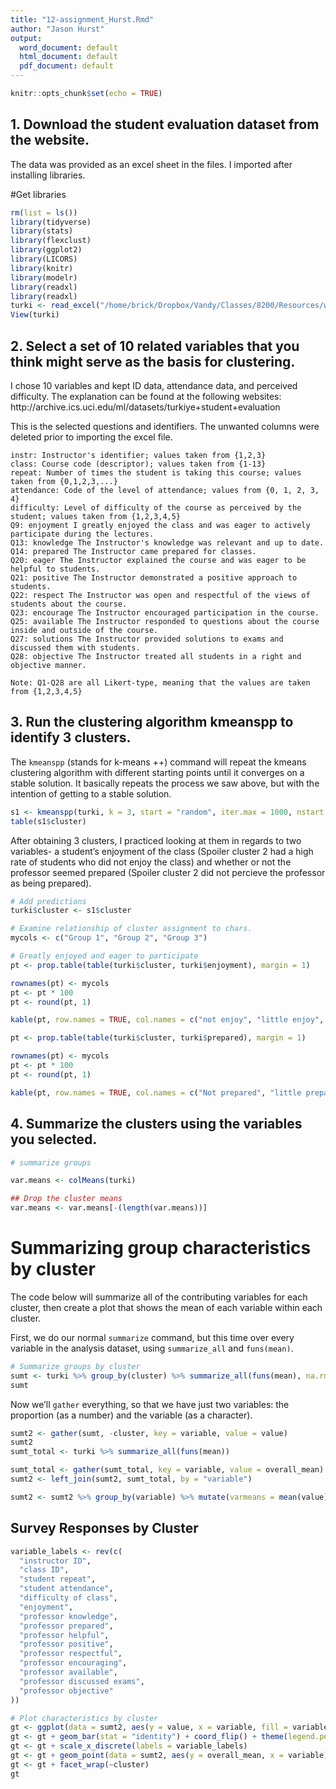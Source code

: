 ```yaml
---
title: "12-assignment_Hurst.Rmd"
author: "Jason Hurst"
output:
  word_document: default
  html_document: default
  pdf_document: default
---
```


```r
knitr::opts_chunk$set(echo = TRUE)
```
## 1. Download the student evaluation dataset from the website.
The data was provided as an excel sheet in the files. I imported after installing libraries.

#Get libraries
```r
rm(list = ls())
library(tidyverse)
library(stats)
library(flexclust)
library(ggplot2)
library(LICORS)
library(knitr)
library(modelr)
library(readxl)
library(readxl)
turki <- read_excel("/home/brick/Dropbox/Vandy/Classes/8200/Resources/week12_resources_new_2_2_2/turkiyestudentevaluation_selected.xlsx")
View(turki)
```


## 2. Select a set of 10 related variables that you think might serve as the basis for clustering.

I chose 10 variables and kept ID data, attendance data, and perceived difficulty. The explanation can be found at the following websites: http://archive.ics.uci.edu/ml/datasets/turkiye+student+evaluation

This is the selected questions and identifiers. The unwanted columns were deleted prior to importing the excel file.

    instr: Instructor's identifier; values taken from {1,2,3} 
    class: Course code (descriptor); values taken from {1-13} 
    repeat: Number of times the student is taking this course; values taken from {0,1,2,3,...} 
    attendance: Code of the level of attendance; values from {0, 1, 2, 3, 4} 
    difficulty: Level of difficulty of the course as perceived by the student; values taken from {1,2,3,4,5} 
    Q9: enjoyment I greatly enjoyed the class and was eager to actively participate during the lectures. 
    Q13: knowledge The Instructor's knowledge was relevant and up to date. 
    Q14: prepared The Instructor came prepared for classes. 
    Q20: eager The Instructor explained the course and was eager to be helpful to students. 
    Q21: positive The Instructor demonstrated a positive approach to students. 
    Q22: respect The Instructor was open and respectful of the views of students about the course. 
    Q23: encourage The Instructor encouraged participation in the course. 
    Q25: available The Instructor responded to questions about the course inside and outside of the course. 
    Q27: solutions The Instructor provided solutions to exams and discussed them with students. 
    Q28: objective The Instructor treated all students in a right and objective manner. 

    Note: Q1-Q28 are all Likert-type, meaning that the values are taken from {1,2,3,4,5}

## 3. Run the clustering algorithm kmeanspp to identify 3 clusters.
The `kmeanspp` (stands for k-means ++) command will repeat the kmeans clustering algorithm with different starting points until it converges on a stable solution. It basically repeats the process we saw above, but with the intention of getting to a stable solution. 

```r
s1 <- kmeanspp(turki, k = 3, start = "random", iter.max = 1000, nstart = 50)
table(s1$cluster)
```

After obtaining 3 clusters, I practiced looking at them in regards to two variables- a student's enjoyment of the class (Spoiler cluster 2 had a high rate of students who did not enjoy the class) and whether or not the professor seemed prepared (Spoiler cluster 2 did not percieve the professor as being prepared).
```r
# Add predictions
turki$cluster <- s1$cluster

# Examine relationship of cluster assignment to chars.
mycols <- c("Group 1", "Group 2", "Group 3")

# Greatly enjoyed and eager to participate
pt <- prop.table(table(turki$cluster, turki$enjoyment), margin = 1)
```


```r
rownames(pt) <- mycols
pt <- pt * 100
pt <- round(pt, 1)
```
```r
kable(pt, row.names = TRUE, col.names = c("not enjoy", "little enjoy", "enjoy","much enjoy", "greatly enjoy"))
```

```r
pt <- prop.table(table(turki$cluster, turki$prepared), margin = 1)

rownames(pt) <- mycols
pt <- pt * 100
pt <- round(pt, 1)
```
```r
kable(pt, row.names = TRUE, col.names = c("Not prepared", "little prepared", "prepared", "much prepared", "greatly prepared"))
```
## 4. Summarize the clusters using the variables you selected.
```r
# summarize groups

var.means <- colMeans(turki)

## Drop the cluster means
var.means <- var.means[-(length(var.means))]
```

# Summarizing group characteristics by cluster

The code below will summarize all of the contributing variables for each cluster, then create a plot that shows the mean of each variable within each cluster. 

First, we do our normal `summarize` command, but this time over every variable in the analysis dataset, using `summarize_all` and `funs(mean)`.

```r
# Summarize groups by cluster
sumt <- turki %>% group_by(cluster) %>% summarize_all(funs(mean), na.rm = TRUE)
sumt
```

Now we'll `gather` everything, so that we have just two variables: the proportion (as a number) and the variable (as a character).
```r
sumt2 <- gather(sumt, -cluster, key = variable, value = value)
sumt2
sumt_total <- turki %>% summarize_all(funs(mean))

sumt_total <- gather(sumt_total, key = variable, value = overall_mean)
sumt2 <- left_join(sumt2, sumt_total, by = "variable")
```

```r
sumt2 <- sumt2 %>% group_by(variable) %>% mutate(varmeans = mean(value))
```

## Survey Responses by Cluster
```r
variable_labels <- rev(c(
  "instructor ID",
  "class ID",
  "student repeat",
  "student attendance",
  "difficulty of class",
  "enjoyment",
  "professor knowledge",
  "professor prepared",
  "professor helpful",
  "professor positive",
  "professor respectful",
  "professor encouraging",
  "professor available",
  "professor discussed exams",
  "professor objective"
))

# Plot characteristics by cluster
gt <- ggplot(data = sumt2, aes(y = value, x = variable, fill = variable))
gt <- gt + geom_bar(stat = "identity") + coord_flip() + theme(legend.position = "none")
gt <- gt + scale_x_discrete(labels = variable_labels)
gt <- gt + geom_point(data = sumt2, aes(y = overall_mean, x = variable))
gt <- gt + facet_wrap(~cluster)
gt
```
